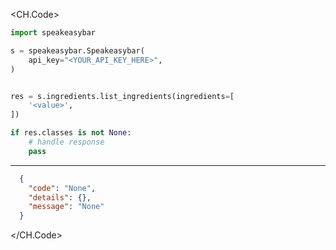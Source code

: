 
<CH.Code>
```python ListIngredients.py
import speakeasybar

s = speakeasybar.Speakeasybar(
    api_key="<YOUR_API_KEY_HERE>",
)


res = s.ingredients.list_ingredients(ingredients=[
    '<value>',
])

if res.classes is not None:
    # handle response
    pass
```
---

```json Example Response
  {
    "code": "None",
    "details": {},
    "message": "None"
  }
```
</CH.Code>
